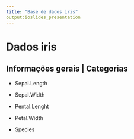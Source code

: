 ```yaml
---
title: "Base de dados iris"
output:ioslides_presentation
---
```


# Dados iris 

## Informações gerais | Categorias

- Sepal.Length

- Sepal.Width

- Pental.Lenght

- Petal.Width
 
- Species
